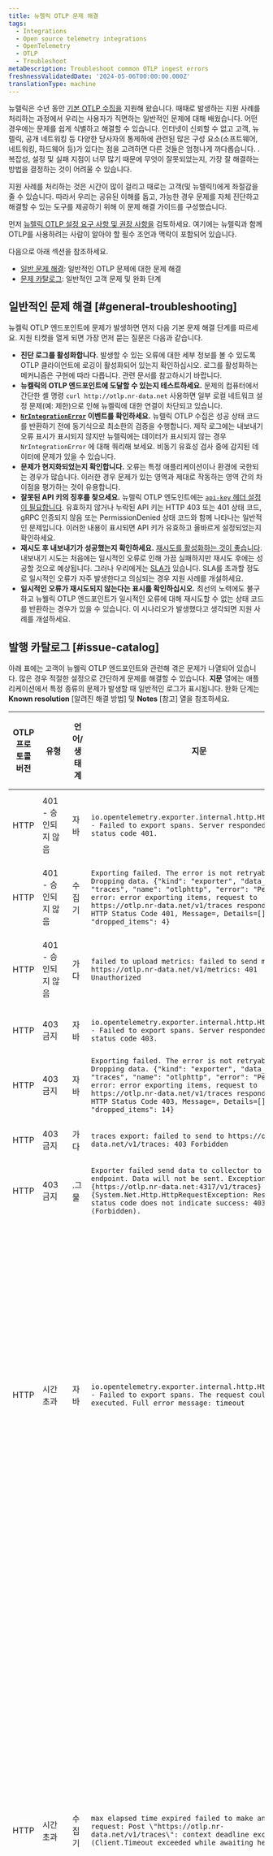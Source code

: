 ```yaml
---
title: 뉴렐릭 OTLP 문제 해결
tags:
  - Integrations
  - Open source telemetry integrations
  - OpenTelemetry
  - OTLP
  - Troubleshoot
metaDescription: Troubleshoot common OTLP ingest errors
freshnessValidatedDate: '2024-05-06T00:00:00.000Z'
translationType: machine
---
```


뉴렐릭은 수년 동안 [기본 OTLP 수집을](/docs/opentelemetry/best-practices/opentelemetry-otlp/) 지원해 왔습니다. 때때로 발생하는 지원 사례를 처리하는 과정에서 우리는 사용자가 직면하는 일반적인 문제에 대해 배웠습니다. 어떤 경우에는 문제를 쉽게 식별하고 해결할 수 있습니다. 인터넷이 신뢰할 수 없고 고객, 뉴렐릭, 공개 네트워킹 등 다양한 당사자의 통제하에 관련된 많은 구성 요소(소프트웨어, 네트워킹, 하드웨어 등)가 있다는 점을 고려하면 다른 것들은 엄청나게 까다롭습니다. . 복잡성, 설정 및 실패 지점이 너무 많기 때문에 무엇이 잘못되었는지, 가장 잘 해결하는 방법을 결정하는 것이 어려울 수 있습니다.

지원 사례를 처리하는 것은 시간이 많이 걸리고 때로는 고객(및 뉴렐릭!)에게 좌절감을 줄 수 있습니다. 따라서 우리는 공유된 이해를 돕고, 가능한 경우 문제를 자체 진단하고 해결할 수 있는 도구를 제공하기 위해 이 문제 해결 가이드를 구성했습니다.

먼저 [뉴렐릭 OTLP 설정 요구 사항 및 권장 사항을](/docs/opentelemetry/best-practices/opentelemetry-otlp/) 검토하세요. 여기에는 뉴렐릭과 함께 OTLP를 사용하려는 사람이 알아야 할 필수 조언과 맥락이 포함되어 있습니다.

다음으로 아래 섹션을 참조하세요.

* [일반 문제 해결](#general-troubleshooting): 일반적인 OTLP 문제에 대한 문제 해결
* [문제 카탈로그](#issue-catalog): 일반적인 고객 문제 및 완화 단계

## 일반적인 문제 해결 [#general-troubleshooting]

뉴켈릭 OTLP 엔드포인트에 문제가 발생하면 먼저 다음 기본 문제 해결 단계를 따르세요. 지원 티켓을 열게 되면 가장 먼저 묻는 질문은 다음과 같습니다.

* **진단 로그를 활성화합니다.** 발생할 수 있는 오류에 대한 세부 정보를 볼 수 있도록 OTLP 클라이언트에 로깅이 활성화되어 있는지 확인하십시오. 로그를 활성화하는 메커니즘은 구현에 따라 다릅니다. 관련 문서를 참고하시기 바랍니다.
* **뉴켈릭의 OTLP 엔드포인트에 도달할 수 있는지 테스트하세요.** 문제의 컴퓨터에서 간단한 셸 명령 `curl http://otlp.nr-data.net` 사용하면 일부 로컬 네트워크 설정 문제(예: 제한)으로 인해 뉴켈릭에 대한 연결이 차단되고 있습니다.
* **[`NrIntegrationError`](/docs/data-apis/manage-data/nrintegrationerror/) 이벤트를 확인하세요.** 뉴렐릭 OTLP 수집은 성공 상태 코드를 반환하기 전에 동기식으로 최소한의 검증을 수행합니다. 제작 로그에는 내보내기 오류 표시가 표시되지 않지만 뉴렐릭에는 데이터가 표시되지 않는 경우 `NrIntegrationError` 에 대해 쿼리해 보세요. 비동기 유효성 검사 중에 감지된 데이터에 문제가 있을 수 있습니다.
* **문제가 현지화되었는지 확인합니다.** 오류는 특정 애플리케이션이나 환경에 국한되는 경우가 많습니다. 이러한 경우 문제가 있는 영역과 제대로 작동하는 영역 간의 차이점을 평가하는 것이 유용합니다.
* **잘못된 API 키의 징후를 찾으세요.** 뉴렐릭 OTLP 엔도인트에는 [`api-key` 헤더 설정이 필요합니다](/docs/opentelemetry/best-practices/opentelemetry-otlp/#api-key). 유효하지 않거나 누락된 API 키는 HTTP 403 또는 401 상태 코드, gRPC 인증되지 않음 또는 PermissionDenied 상태 코드와 함께 나타나는 일반적인 문제입니다. 이러한 내용이 표시되면 API 키가 유효하고 올바르게 설정되었는지 확인하세요.
* **재시도 후 내보내기가 성공했는지 확인하세요.** [재시도를 활성화하는 것이 좋습니다](/docs/opentelemetry/best-practices/opentelemetry-otlp/#retry). 내보내기 시도는 처음에는 일시적인 오류로 인해 가끔 실패하지만 재시도 후에는 성공할 것으로 예상됩니다. 그러나 우리에게는 [SLA가](/docs/licenses/license-information/referenced-policies/service-level-availability-commitment/) 있습니다. SLA를 초과할 정도로 일시적인 오류가 자주 발생한다고 의심되는 경우 지원 사례를 개설하세요.
* **일시적인 오류가 재시도되지 않는다는 표시를 확인하십시오.** 최선의 노력에도 불구하고 뉴웰릭 OTLP 엔드포인트가 일시적인 오류에 대해 재시도할 수 없는 상태 코드를 반환하는 경우가 있을 수 있습니다. 이 시나리오가 발생했다고 생각되면 지원 사례를 개설하세요.

## 발행 카탈로그 [#issue-catalog]

아래 표에는 고객이 뉴웰릭 OTLP 엔드포인트와 관련해 겪은 문제가 나열되어 있습니다. 많은 경우 적절한 설정으로 간단하게 문제를 해결할 수 있습니다. **지문** 열에는 애플리케이션에서 특정 종류의 문제가 발생할 때 일반적인 로그가 표시됩니다. 완화 단계는 **Known resolution** \[알려진 해결 방법] 및 **Notes** \[참고] 열을 참조하세요.

| OTLP 프로토콜 버전 | 유형                            | 언어/생태계 | 지문                                                                                                                                                                                                                                                                                                              | 알려진 해상도                                                                                 | Notes                                                                                                                                      |
| ------------ | ----------------------------- | ------ | --------------------------------------------------------------------------------------------------------------------------------------------------------------------------------------------------------------------------------------------------------------------------------------------------------------- | --------------------------------------------------------------------------------------- | ------------------------------------------------------------------------------------------------------------------------------------------ |
| HTTP         | 401 - 승인되지 않음                 | 자바     | `io.opentelemetry.exporter.internal.http.HttpExporter - Failed to export spans. Server responded with HTTP status code 401.`                                                                                                                                                                                    | [API 키 포함](/docs/opentelemetry/best-practices/opentelemetry-otlp/#api-key)              | `api-key` 헤더가 누락되었습니다.                                                                                                                     |
| HTTP         | 401 - 승인되지 않음                 | 수집기    | `Exporting failed. The error is not retryable. Dropping data. {"kind": "exporter", "data_type": "traces", "name": "otlphttp", "error": "Permanent error: error exporting items, request to https://otlp.nr-data.net/v1/traces responded with HTTP Status Code 401, Message=, Details=[]", "dropped_items": 4}`  | [API 키 포함](/docs/opentelemetry/best-practices/opentelemetry-otlp/#api-key)              | `api-key` 헤더가 누락되었습니다.                                                                                                                     |
| HTTP         | 401 - 승인되지 않음                 | 가다     | `failed to upload metrics: failed to send metrics to https://otlp.nr-data.net/v1/metrics: 401 Unauthorized`                                                                                                                                                                                                     | [API 키 포함](/docs/opentelemetry/best-practices/opentelemetry-otlp/#api-key)              | `api-key` 헤더가 누락되었습니다.                                                                                                                     |
| HTTP         | 403 금지                        | 자바     | `io.opentelemetry.exporter.internal.http.HttpExporter - Failed to export spans. Server responded with HTTP status code 403.`                                                                                                                                                                                    | [API 키 확인](/docs/opentelemetry/best-practices/opentelemetry-otlp/#api-key)              | 잘못된 `api-key` 헤더                                                                                                                           |
| HTTP         | 403 금지                        | 자바     | `Exporting failed. The error is not retryable. Dropping data. {"kind": "exporter", "data_type": "traces", "name": "otlphttp", "error": "Permanent error: error exporting items, request to https://otlp.nr-data.net/v1/traces responded with HTTP Status Code 403, Message=, Details=[]", "dropped_items": 14}` | [API 키 확인](/docs/opentelemetry/best-practices/opentelemetry-otlp/#api-key)              | 잘못된 `api-key` 헤더                                                                                                                           |
| HTTP         | 403 금지                        | 가다     | `traces export: failed to send to https://otlp.nr-data.net/v1/traces: 403 Forbidden`                                                                                                                                                                                                                            | [API 키 확인](/docs/opentelemetry/best-practices/opentelemetry-otlp/#api-key)              | 잘못된 `api-key` 헤더                                                                                                                           |
| HTTP         | 403 금지                        | .그물    | `Exporter failed send data to collector to {0} endpoint. Data will not be sent. Exception: {1}{https://otlp.nr-data.net:4317/v1/traces}{System.Net.Http.HttpRequestException: Response status code does not indicate success: 403 (Forbidden).`                                                                 | [API 키 확인](/docs/opentelemetry/best-practices/opentelemetry-otlp/#api-key)              | 잘못된 `api-key` 헤더                                                                                                                           |
| HTTP         | 시간 초과                         | 자바     | `io.opentelemetry.exporter.internal.http.HttpExporter - Failed to export spans. The request could not be executed. Full error message: timeout`                                                                                                                                                                 | [일괄 처리/시간 초과 조정](/docs/opentelemetry/best-practices/opentelemetry-otlp/#payload-limits) | 내보내기 시간이 초과된 후에 발생합니다. 시간 초과 설정 및 클라이언트 네트워크 상태를 확인하세요.<br/>클라이언트 측 네트워크 및 구성을 배제한 경우 지원 사례를 엽니다.                                          |
| HTTP         | 시간 초과                         | 수집기    | `max elapsed time expired failed to make an HTTP request: Post \"https://otlp.nr-data.net/v1/traces\": context deadline exceeded (Client.Timeout exceeded while awaiting headers)`                                                                                                                              | [일괄 처리/시간 초과 조정](/docs/opentelemetry/best-practices/opentelemetry-otlp/#payload-limits) | 일반적으로 재시도가 실패하고 내보내기 시간이 초과된 후에 발생합니다. 클라이언트 네트워크, 클라이언트 재시도/시간 초과 설정 또는 뉴렐릭 네트워크/서버와 관련될 수 있습니다.<br/>클라이언트측 네트워크 및 설정을 배제한 경우 지원 사례를 엽니다. |
| HTTP         | 시간 초과                         | 가다     | `failed to upload metrics: context deadline exceeded: retry-able request failure`                                                                                                                                                                                                                               | [일괄 처리/시간 초과 조정](/docs/opentelemetry/best-practices/opentelemetry-otlp/#payload-limits) | 내보내기 시간이 초과된 후에 발생합니다. 시간 초과 설정 및 클라이언트 네트워크 상태를 확인하세요.<br/>클라이언트 측 네트워크 및 구성을 배제한 경우 지원 사례를 엽니다.                                          |
| HTTP         | 비율 제한                         | 수집기    | `Exporting failed. Will retry the request after interval. {"kind": "exporter", "data_type": "metrics", "name": "otlphttp", "error": "Throttle (29s), error: error exporting items, request to https://otlp.nr-data.net:443/v1/metrics responded with HTTP Status Code 429", "interval": "29s"}`                 | [일괄 처리 조정](/docs/opentelemetry/best-practices/opentelemetry-otlp/#payload-limits)       | 비율 제한을 초과했습니다.<br/>요청 비율을 줄이려면 일괄 처리 설정을 조정하세요.                                                                                            |
| gRPC         | 코드 2 - 알 수 없음<br/>시간 초과       | 자바     | `io.opentelemetry.exporter.internal.grpc.GrpcExporter - Failed to export spans. Server responded with gRPC status code 2. Error message: timeout`                                                                                                                                                               | [일괄 처리/시간 초과 조정](/docs/opentelemetry/best-practices/opentelemetry-otlp/#payload-limits) | 내보내기 시간이 초과된 후에 발생합니다. 시간 초과 설정 및 클라이언트 네트워크 상태를 확인하세요.<br/>클라이언트 측 네트워크 및 구성을 배제한 경우 지원 사례를 엽니다.                                          |
| gRPC         | 코드 2 - 알 수 없음<br/>HTTP 500    | 수집기    | `rpc error: code = Unknown desc = unexpected HTTP status code received from server: 500 (Internal Server Error); malformed header: missing HTTP content-type`                                                                                                                                                   |                                                                                         | 뉴렐릭 네트워킹 공급업체는 일시적인 오류에 대해 재시도할 수 없는 상태 코드를 생성했습니다.<br/>이런 일이 반복적으로 발생하면 지원 케이스를 개설하세요.                                                    |
| gRPC         | 코드 2 - 알 수 없음<br/>HTTP 530    | 수집기    | `rpc error: code = Unknown desc = unexpected HTTP status code received from server: 530 (); transport: received unexpected content-type \"text/html; charset=UTF-8\"`                                                                                                                                           |                                                                                         | 뉴렐릭 네트워킹 공급업체는 일시적인 오류에 대해 재시도할 수 없는 상태 코드를 생성했습니다.<br/>이런 일이 반복적으로 발생하면 지원 케이스를 개설하세요.                                                    |
| gRPC         | 코드 4 - 마감일 초과                 | 수집기    | `rpc error: code = DeadlineExceeded desc = context deadline exceeded`                                                                                                                                                                                                                                           | [일괄 처리/시간 초과 조정](/docs/opentelemetry/best-practices/opentelemetry-otlp/#payload-limits) | 일반적으로 재시도가 실패하고 내보내기 시간이 초과된 후에 발생합니다. 클라이언트 네트워크, 클라이언트 재시도/시간 초과 설정 또는 뉴렐릭 네트워크/서버와 관련될 수 있습니다.<br/>클라이언트측 네트워크 및 설정을 배제한 경우 지원 사례를 엽니다. |
| gRPC         | 코드 7 - 인증되지 않음                | 자바     | `io.opentelemetry.exporter.internal.grpc.GrpcExporter - Failed to export spans. Server responded with gRPC status code 7.`                                                                                                                                                                                      | [API 키 포함](/docs/opentelemetry/best-practices/opentelemetry-otlp/#api-key)              | `api-key` 헤더가 누락되었습니다.                                                                                                                     |
| gRPC         | 코드 7 - 인증되지 않음                | .그물    | `Exporter failed send data to collector to {0} endpoint. Data will not be sent. Exception: {1}{https://otlp.nr-data.net:4317/}{Grpc.Core.RpcException: Status(StatusCode="Unauthenticated", Detail="")`                                                                                                         | [API 키 포함](/docs/opentelemetry/best-practices/opentelemetry-otlp/#api-key)              | `api-key` 헤더가 누락되었습니다.                                                                                                                     |
| gRPC         | 코드 8 - 자원 소진                  | 수집기    | `rpc error: code = ResourceExhausted desc = Too many requests", "dropped_items": 1024`                                                                                                                                                                                                                          | [일괄 처리 조정](/docs/opentelemetry/best-practices/opentelemetry-otlp/#payload-limits)       | 비율 제한을 초과했습니다.<br/>요청 비율을 줄이려면 일괄 처리 설정을 조정하세요.                                                                                            |
| gRPC         | 코드 13 - 내부                    | 자바     | `io.opentelemetry.exporter.internal.grpc.GrpcExporter - Failed to export spans. Server responded with gRPC status code 13.`                                                                                                                                                                                     |                                                                                         | 진단하기에는 정보가 충분하지 않습니다. 뉴렐릭 네트워킹 공급업체가 일시적인 오류로 인해 재시도할 수 없는 상태 코드를 생성했을 수 있습니다.<br/>이런 일이 반복적으로 발생하면 지원 케이스를 개설하세요.                         |
| gRPC         | 코드 13 - 내부<br/>HTTP 400       | 수집기    | `rpc error: code = Internal desc = unexpected HTTP status code received from server: 400 (Bad Request)`                                                                                                                                                                                                         |                                                                                         | 뉴렐릭 네트워킹 공급업체가 일시적인 오류에 대해 재시도할 수 없는 상태 코드를 생성했습니다.<br/>이런 일이 반복적으로 발생하면 지원 케이스를 개설하세요.                                                    |
| gRPC         | 코드 14 - 사용할 수 없음<br/>연결 재설정   | 수집기    | `rpc error: code = Unavailable desc = error reading from server: read tcp 100.127.0.171:47470->162.247.241.110:4317: read: connection reset by peer`                                                                                                                                                            | [조정 재시도](/docs/opentelemetry/best-practices/opentelemetry-otlp/#retry)                  | 재시도로 해결해야 합니다. 수집기에 재시도 역압을 처리할 수 있는 충분한 리소스가 있는지 확인하세요.                                                                                   |
| gRPC         | 코드 14 - 사용할 수 없음<br/>HTTP 502 | 수집기    | `rpc error: code = Unavailable desc = unexpected HTTP status code received from server: 502 (Bad Gateway); transport: received unexpected content-type "text/html"`                                                                                                                                             | [조정 재시도](/docs/opentelemetry/best-practices/opentelemetry-otlp/#retry)                  | 재시도로 해결해야 합니다. 수집기에 재시도 역압을 처리할 수 있는 충분한 리소스가 있는지 확인하세요.                                                                                   |
| gRPC         | 코드 14 - 사용할 수 없음<br/>HTTP 503 | 수집기    | `rpc error: code = Unavailable desc = unexpected HTTP status code received from server: 503 (Service Unavailable)`                                                                                                                                                                                              | [조정 재시도](/docs/opentelemetry/best-practices/opentelemetry-otlp/#retry)                  | 재시도로 해결해야 합니다. 수집기에 재시도 역압을 처리할 수 있는 충분한 리소스가 있는지 확인하세요.                                                                                   |
| gRPC         | 코드 16 - 권한 거부됨                | 자바     | `io.opentelemetry.exporter.internal.grpc.GrpcExporter - Failed to export spans. Server responded with gRPC status code 16.`                                                                                                                                                                                     | [API 키 확인](/docs/opentelemetry/best-practices/opentelemetry-otlp/#api-key)              | 잘못된 `api-key` 헤더                                                                                                                           |
| gRPC         | 코드 16 - 권한 거부됨                | .그물    | `Exporter failed send data to collector to {0} endpoint. Data will not be sent. Exception: {1}{https://otlp.nr-data.net:4317/}{Grpc.Core.RpcException: Status(StatusCode="PermissionDenied", Detail="")`                                                                                                        | [API 키 확인](/docs/opentelemetry/best-practices/opentelemetry-otlp/#api-key)              | 잘못된 `api-key` 헤더                                                                                                                           |